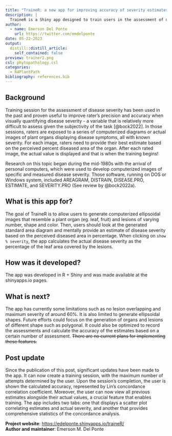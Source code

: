 ```yaml
---
title: "TraineR: a new app for improving accuracy of severity estimates"
description: |
  TraineR is a Shiny app designed to train users in the assessment of disease severity expressed as the percent area of the organ (leaf or fruit) affected by lesions.
author:
  - name: Emerson Del Ponte
    url: https://twitter.com/emdelponte
date: 05-22-2023
output:
  distill::distill_article:
    self_contained: false
preview: trainer2.png
csl: phytopathology.csl
categories:
  - R4PlantPath
bibliography: references.bib
---
```


## Background

Training session for the assessment of disease severity has been used in the past and proven useful to improve rater's precision and accuracy when visually quantifying disease severity - a variable that is relatively more difficult to assess given the subjectivity of the task [@bock2022]. In those sessions, raters are exposed to a series of computerized diagrams or actual images of plant organs displaying disease symptoms, all with known severity. For each image, raters need to provide their best estimate based on the perceived percent diseased area of the organ. After each rated image, the actual value is displayed and that is when the training begins!

Research on this topic began during the mid-1980s with the arrival of personal computers, which were used to develop computerized images of specific and measured disease severity. Those software, running on DOS or Windows system, included AREAGRAM, DISTRAIN, DISEASE.PRO, ESTIMATE, and SEVERITY.PRO (See review by @bock2022a).

## What is this app for?

The goal of TraineR is to allow users to generate computerized ellipsoidal images that resemble a plant organ (eg. leaf, fruit) and lesions of varying number, shape and color. Then, users should look at the generated standard area diagram and mentally provide an estimate of disease severity based on the perceived diseased area in percentage. When clicking on `show % severity`, the app calculates the actual disease severity as the percentage of the leaf area covered by the lesions.

## How was it developed?

The app was developed in R + Shiny and was made available at the shinyapps.io pages.

## What is next?

The app has currently some limitations such as no lesion overlapping and maximum severity of around 60%. It is also limited to generate ellipsoidal shapes. Future efforts could focus on the generation of organs and lesions of different shape such as polygonal. It could also be optimized to record the assessments and calculate the accuracy of the estimates based on a certain number of assessment. ~~There are no current plans for implementing these features.~~

## Post update 

Since the publication of this post, significant updates have been made to the app. It can now create a training session, with the maximum number of attempts determined by the user. Upon the session's completion, the user is shown the calculated accuracy, represented by Lin's concordance correlation coefficient. Moreover, the user can now view all previous estimates alongside their actual values, a crucial feature that enables training. The app includes two tabs: one that displays a scatter plot correlating estimates and actual severity, and another that provides comprehensive statistics of the concordance analysis.

**Project website**: <https://edelponte.shinyapps.io/traineR/>\
**Author and maintainer**: Emerson M. Del Ponte
